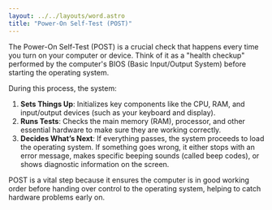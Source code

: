 ---
layout: ../../layouts/word.astro
title: "Power-On Self-Test (POST)"
---
The Power-On Self-Test (POST) is a crucial check that happens every time you turn on your computer or device. Think of it as a "health checkup" performed by the computer's BIOS (Basic Input/Output System) before starting the operating system. 

During this process, the system:
1. **Sets Things Up**: Initializes key components like the CPU, RAM, and input/output devices (such as your keyboard and display).
2. **Runs Tests**: Checks the main memory (RAM), processor, and other essential hardware to make sure they are working correctly.
3. **Decides What’s Next**: If everything passes, the system proceeds to load the operating system. If something goes wrong, it either stops with an error message, makes specific beeping sounds (called beep codes), or shows diagnostic information on the screen.

POST is a vital step because it ensures the computer is in good working order before handing over control to the operating system, helping to catch hardware problems early on.
